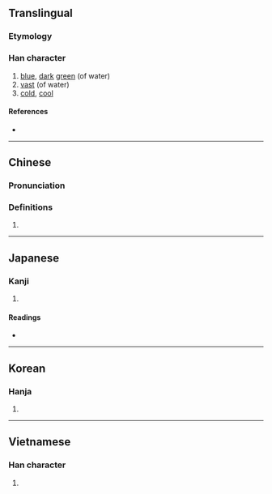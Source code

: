 {{character info/new}}
{{also|沧}}
==Translingual==

===Etymology===
{{Han etyl}}

===Han character===
{{Han char|rn=85|rad=水|as=10|sn=13|four=38167|canj=EOIR|ids=⿰氵倉}}

# [[blue]], [[dark]] [[green]] (of water)
# [[vast]] (of water)
# [[cold]], [[cool]]

====References====
* {{Han ref|kx=0641.290|dkj=18007|dj=1049.080|hdz=31703.010|uh=6EC4|ud=28356|bh=B7C9|bd=47049}}

----

==Chinese==
{{zh-forms|s=沧}}

===Pronunciation===
{{zh-pron
|m=cāng
|c=cong1
|h=pfs=
|md=
|mn=chhng/chhong
|mn_note=chhng - vernacular; chhong - literary
|w=
|mc=y
|oc=y
|cat=a
}}

===Definitions===
{{zh-hanzi}}

# {{rfdef|lang=zh}}

----

==Japanese==

===Kanji===
{{ja-kanji|grade=|rs=水10}}

# {{defn|lang=ja|sort=水10}}

====Readings====
* {{ja-readings|on=[[そう]] (sō)|kun=[[さむい]] (samui)}}

----

==Korean==

===Hanja===
{{ko-hanja|hangeul=창|eumhun=|rv=chang|mr=ch'ang|y=chang}}

# {{defn|lang=ko|sort=水10}}

----

==Vietnamese==

===Han character===
{{vi-hantu|[[thương]]|rs=水10}}

# {{defn|lang=vi|sort=水10}}